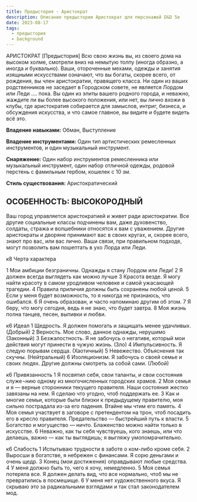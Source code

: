 ```yaml
---
title: Предыстория - Аристократ
description: Описание предыстории Аристократ для персонажей D&D 5e
date: 2023-08-17
tags:
  - предыстория
  - background
---
```


АРИСТОКРАТ [Предыстория]
Всю свою жизнь вы, из своего дома на высоком холме, смотрели вниз на немытую толпу (иногда образно, а иногда и буквально). Ваши, отороченные мехами, одежды и занятия изящными искусствами означают, что вы богаты, скорее всего, от рождения, вы член аристократии, правящего класса. Ни один из ваших родственников не заседает в Городском совете, не является Лордом или Леди …. пока. Вы один из элиты вашего родного города, и неважно, жаждите ли вы более высокого положения, или нет, вы лично вхожи в клубы, где аристократия собирается для замыслов, интриг, бизнеса, и обсуждения искусства, и что самое главное, вы видите и будете видеть всё это.

**Владение навыками:** Обман, Выступление

**Владение инструментами:** Один тип артистических ремесленных инструментов, и один музыкальный инструмент.

**Снаряжение:** Один набор инструментов ремесленника или музыкальный инструмент, один набор отличной одежды, родовой перстень с фамильным гербом, кошелек с 10 зм.

**Стиль существования:** Аристократический

## ОСОБЕННОСТЬ: ВЫСОКОРОДНЫЙ

Ваш город управляется аристократией и живет ради аристократии. Все другие социальные классы подчинены вам, даже духовенство, солдаты, стража и волшебники относятся к вам с уважением. Другие аристократы и дворяне принимают вас в своих кругах, и, скорее всего, знают про вас, или вас лично. Ваши связи, при правильном подходе, могут позволить вам пошептать в ухо Лорда или Леди.

к8 Черта характера

1 Мои амбиции безграничны. Однажды я стану Лордом или Леди!
2 Я должен всегда выглядеть как можно лучше
3 Красота везде. Я могу найти красоту в самом уродливом человеке и самой ужасающей трагедии.
4 Правила приличия должны быть сохранены любой ценой.
5 Если у меня будет возможность, то я никогда не признаюсь, что ошибался.
6 Я очень образован, и часто напоминаю другим об этом.
7 Я беру, что могу сегодня, ведь я не знаю, что будет завтра.
8 Моя жизнь полна танцев, песен, выпивки и любви.

к6 Идеал
1 Щедрость. Я должен помогать и защищать менее удачливых. (Добрый)
2 Верность. Мое слово, данное однажды, нерушимо (Законный)
3 Безжалостность. Я не забочусь о негативе, который мои действия могут принести в чужую жизнь. (Зло)
4 Импульсивность. Я следую порывам сердца. (Хаотичный)
5 Невежество. Объяснения так скучны. (Нейтральный)
6 Изоляционизм. Я забочусь о своей семье и своих людях. Другие должны смотреть за собой сами. (Любой)

к6 Привязанность
1 Я посвятил себя, свои таланты, и свои состояния служе¬нию одному из многочисленных городских храмов.
2 Моя семья и я — верные сторонники текущего правителя. Наши состояния жестко завязаны на нем. Я сделаю что угодно, чтоб поддержать ее.
3 Как и многие семьи, которые были близки к предыдущему правителю, моя сильно пострадала из-за его падения. Втайне мы чтим его память.
4 Моя семья участвует в заговоре с претендентом на трон, чтоб посадить его в кресло правителя. Предательство — быстрейший путь к власти.
5 Богатство и могущество — ничто. Блаженство можно найти только в искусстве.
6 Неважно, как ты себя чувствуешь, кого знаешь, или что делаешь, важно — как ты выглядишь; я выгляжу умопомрачительно.

к6 Слабость
1 Испытываю трудности в заботе о ком-либо кроме себя.
2 Выросши в богатстве, я небрежен с финансами. Я сорю деньгами и очень щедр.
3 Конец (мои достижения) оправдывают любые средства.
4 У меня должно быть то, чего я хочу, немедленно.
5 Моя семья потеряла все. Я должен делать вид, что все нормально, чтоб мы не превратились в посмешище.
6 У меня нет художественного вкуса. Я скрываю это за радикальными взглядами и так стал законодателем мод.
